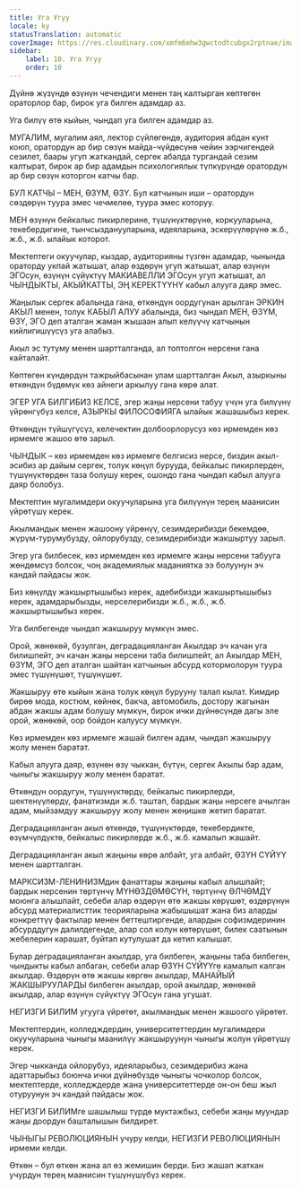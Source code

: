 ```yaml
---
title: Уга Угуу
locale: ky
statusTranslation: automatic
coverImage: https://res.cloudinary.com/xmfm6mhw3gwctndtcubgx2rptnae/image/upload/v1740337243/small_cover_educacion_fundamental_a051170f1c.webp
sidebar:
    label: 10. Уга Угуу
    order: 10
---
```

Дүйнө жүзүндө өзүнүн чечендиги менен таң калтырган көптөгөн ораторлор бар, бирок уга билген адамдар аз.

Уга билүү өтө кыйын, чындап уга билген адамдар аз.

МУГАЛИМ, мугалим аял, лектор сүйлөгөндө, аудитория абдан кунт коюп, оратордун ар бир сөзүн майда-чүйдөсүнө чейин ээрчигендей сезилет, баары угуп жаткандай, сергек абалда тургандай сезим калтырат, бирок ар бир адамдын психологиялык түпкүрүндө оратордун ар бир сөзүн которгон катчы бар.

БУЛ КАТЧЫ – МЕН, ӨЗҮМ, ӨЗҮ. Бул катчынын иши – оратордун сөздөрүн туура эмес чечмелөө, туура эмес которуу.

МЕН өзүнүн бейкалыс пикирлерине, түшүнүктөрүнө, коркууларына, текебердигине, тынчсызданууларына, идеяларына, эскерүүлөрүнө ж.б., ж.б., ж.б. ылайык которот.

Мектептеги окуучулар, кыздар, аудиторияны түзгөн адамдар, чынында ораторду укпай жатышат, алар өздөрүн угуп жатышат, алар өзүнүн ЭГОсун, өзүнүн сүйүктүү МАКИАВЕЛЛИ ЭГОсун угуп жатышат, ал ЧЫНДЫКТЫ, АКЫЙКАТТЫ, ЭҢ КЕРЕКТҮҮНҮ кабыл алууга даяр эмес.

Жаңылык сергек абалында гана, өткөндүн оордугунан арылган ЭРКИН АКЫЛ менен, толук КАБЫЛ АЛУУ абалында, биз чындап МЕН, ӨЗҮМ, ӨЗҮ, ЭГО деп аталган жаман жышаан алып келүүчү катчынын кийлигишүүсүз уга алабыз.

Акыл эс тутуму менен шартталганда, ал топтолгон нерсени гана кайталайт.

Көптөгөн күндөрдүн тажрыйбасынан улам шартталган Акыл, азыркыны өткөндүн бүдөмүк көз айнеги аркылуу гана көрө алат.

ЭГЕР УГА БИЛГИБИЗ КЕЛСЕ, эгер жаңы нерсени табуу үчүн уга билүүнү үйрөнгүбүз келсе, АЗЫРКЫ ФИЛОСОФИЯГА ылайык жашашыбыз керек.

Өткөндүн түйшүгүсүз, келечектин долбоорлорусуз көз ирмемден көз ирмемге жашоо өтө зарыл.

ЧЫНДЫК – көз ирмемден көз ирмемге белгисиз нерсе, биздин акыл-эсибиз ар дайым сергек, толук көңүл бурууда, бейкалыс пикирлерден, түшүнүктөрдөн таза болушу керек, ошондо гана чындап кабыл алууга даяр болобуз.

Мектептин мугалимдери окуучуларына уга билүүнүн терең маанисин үйрөтүшү керек.

Акылмандык менен жашоону үйрөнүү, сезимдерибизди бекемдөө, жүрүм-турумубузду, ойлорубузду, сезимдерибизди жакшыртуу зарыл.

Эгер уга билбесек, көз ирмемден көз ирмемге жаңы нерсени табууга жөндөмсүз болсок, чоң академиялык маданиятка ээ болуунун эч кандай пайдасы жок.

Биз көңүлдү жакшыртышыбыз керек, адебибизди жакшыртышыбыз керек, адамдарыбызды, нерселерибизди ж.б., ж.б., ж.б. жакшыртышыбыз керек.

Уга билбегенде чындап жакшыруу мүмкүн эмес.

Орой, жөнөкөй, бузулган, деградацияланган Акылдар эч качан уга билишпейт, эч качан жаңы нерсени таба билишпейт, ал Акылдар МЕН, ӨЗҮМ, ЭГО деп аталган шайтан катчынын абсурд котормолорун туура эмес түшүнүшөт, түшүнүшөт.

Жакшыруу өтө кыйын жана толук көңүл бурууну талап кылат. Кимдир бирөө мода, костюм, көйнөк, бакча, автомобиль, достору жагынан абдан жакшы адам болушу мүмкүн, бирок ички дүйнөсүндө дагы эле орой, жөнөкөй, оор бойдон калуусу мүмкүн.

Көз ирмемден көз ирмемге жашай билген адам, чындап жакшыруу жолу менен баратат.

Кабыл алууга даяр, өзүнөн өзү чыккан, бүтүн, сергек Акылы бар адам, чыныгы жакшыруу жолу менен баратат.

Өткөндүн оордугун, түшүнүктөрдү, бейкалыс пикирлерди, шектенүүлөрдү, фанатизмди ж.б. таштап, бардык жаңы нерсеге ачылган адам, мыйзамдуу жакшыруу жолу менен жеңишке жетип баратат.

Деградацияланган акыл өткөндө, түшүнүктөрдө, текебердикте, өзүмчүлдүктө, бейкалыс пикирлерде ж.б., ж.б. камалып жашайт.

Деградацияланган акыл жаңыны көрө албайт, уга албайт, ӨЗҮН СҮЙҮҮ менен шартталган.

МАРКСИЗМ-ЛЕНИНИЗМдин фанаттары жаңыны кабыл алышпайт; бардык нерсенин төртүнчү МҮНӨЗДӨМӨСҮН, төртүнчү ӨЛЧӨМДҮ моюнга алышпайт, себеби алар өздөрүн өтө жакшы көрүшөт, өздөрүнүн абсурд материалисттик теорияларына жабышышат жана биз аларды конкреттүү фактылар менен беттештиргенде, алардын софизмдеринин абсурддугун далилдегенде, алар сол колун көтөрүшөт, билек саатынын жебелерин карашат, буйтап кутулушат да кетип калышат.

Булар деградацияланган акылдар, уга билбеген, жаңыны таба билбеген, чындыкты кабыл албаган, себеби алар ӨЗҮН СҮЙҮҮгө камалып калган акылдар. Өздөрүн өтө жакшы көргөн акылдар, МАНАЙЫЙ ЖАКШЫРУУЛАРДЫ билбеген акылдар, орой акылдар, жөнөкөй акылдар, алар өзүнүн сүйүктүү ЭГОсун гана угушат.

НЕГИЗГИ БИЛИМ угууга үйрөтөт, акылмандык менен жашоого үйрөтөт.

Мектептердин, колледждердин, университеттердин мугалимдери окуучуларына чыныгы маанилүү жакшыруунун чыныгы жолун үйрөтүшү керек.

Эгер чыкканда ойлорубуз, идеяларыбыз, сезимдерибиз жана адаттарыбыз боюнча ички дүйнөбүздө чыныгы чочколор болсок, мектептерде, колледждерде жана университеттерде он-он беш жыл отуруунун эч кандай пайдасы жок.

НЕГИЗГИ БИЛИМге шашылыш түрдө муктажбыз, себеби жаңы муундар жаңы доордун башталышын билдирет.

ЧЫНЫГЫ РЕВОЛЮЦИЯНЫН учуру келди, НЕГИЗГИ РЕВОЛЮЦИЯНЫН ирмеми келди.

Өткөн – бул өткөн жана ал өз жемишин берди. Биз жашап жаткан учурдун терең маанисин түшүнүшүбүз керек.

